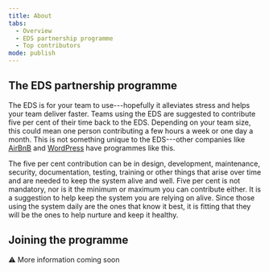```yaml
---
title: About
tabs: 
  - Overview
  - EDS partnership programme
  - Top contributors
mode: publish
---
```


## The EDS partnership programme

The EDS is for your team to use---hopefully it alleviates stress and helps your team deliver faster. Teams using the EDS are suggested to contribute five per cent of their time back to the EDS. Depending on your team size, this could mean one person contributing a few hours a week or one day a month. This is not something unique to the EDS---other companies like [AirBnB](https://airbnb.design/systems-thinking-unlocked/) and [WordPress](https://ma.tt/2014/09/five-for-the-future/) have programmes like this.

The five per cent contribution can be in design, development, maintenance, security, documentation, testing, training or other things that arise over time and are needed to keep the system alive and well. Five per cent is not mandatory, nor is it the minimum or maximum you can contribute either. It is a suggestion to help keep the system you are relying on alive. Since those using the system daily are the ones that know it best, it is fitting that they will be the ones to help nurture and keep it healthy. 

## Joining the programme

:warning: More information coming soon
